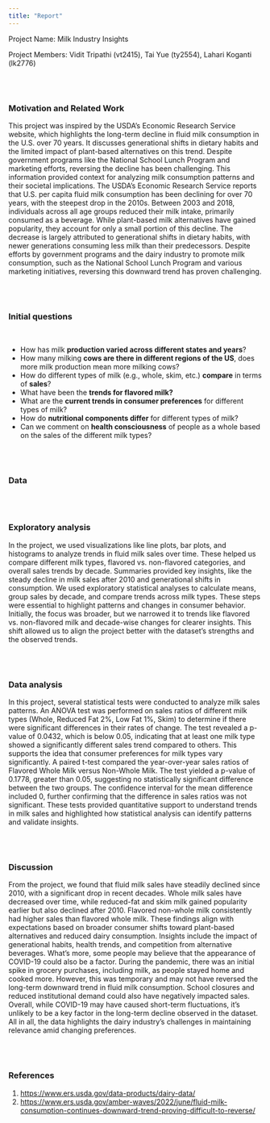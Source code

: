 ```yaml
---
title: "Report"
---
```

Project Name: Milk Industry Insights

Project Members: Vidit Tripathi (vt2415), Tai Yue (ty2554), Lahari Koganti (lk2776)

<br><br> 

### Motivation and Related Work

This project was inspired by the USDA's Economic Research Service website, which highlights the long-term decline in fluid milk consumption in the U.S. over 70 years. It discusses generational shifts in dietary habits and the limited impact of plant-based alternatives on this trend. Despite government programs like the National School Lunch Program and marketing efforts, reversing the decline has been challenging. This information provided context for analyzing milk consumption patterns and their societal implications. The USDA's Economic Research Service reports that U.S. per capita fluid milk consumption has been declining for over 70 years, with the steepest drop in the 2010s. Between 2003 and 2018, individuals across all age groups reduced their milk intake, primarily consumed as a beverage. While plant-based milk alternatives have gained popularity, they account for only a small portion of this decline. The decrease is largely attributed to generational shifts in dietary habits, with newer generations consuming less milk than their predecessors. Despite efforts by government programs and the dairy industry to promote milk consumption, such as the National School Lunch Program and various marketing initiatives, reversing this downward trend has proven challenging.

<br><br>


### Initial questions
<br>
<ul>
<li> How has milk <b>production varied across different states and years</b>? </li>
<li> How many milking <b>cows are there in different regions of the US</b>, does more milk production mean more milking cows? </li>
<li> How do different types of milk (e.g., whole, skim, etc.) <b>compare</b> in terms of <b>sales</b>? </li>
<li> What have been the <b>trends for flavored milk?</b> </li>
<li> What are the <b>current trends in consumer preferences</b> for different types of milk? </li>
<li> How do <b>nutritional components differ</b> for different types of milk? </li>
<li> Can we comment on <b>health consciousness</b> of people as a whole based on the sales of the different milk types? </li>
</ul>
<br><br>

### Data

<br><br>

### Exploratory analysis

In the project, we used visualizations like line plots, bar plots, and histograms to analyze trends in fluid milk sales over time. These helped us compare different milk types, flavored vs. non-flavored categories, and overall sales trends by decade. Summaries provided key insights, like the steady decline in milk sales after 2010 and generational shifts in consumption. We used exploratory statistical analyses to calculate means, group sales by decade, and compare trends across milk types. These steps were essential to highlight patterns and changes in consumer behavior. Initially, the focus was broader, but we narrowed it to trends like flavored vs. non-flavored milk and decade-wise changes for clearer insights. This shift allowed us to align the project better with the dataset's strengths and the observed trends.

<br><br>

### Data analysis

In this project, several statistical tests were conducted to analyze milk sales patterns. An ANOVA test was performed on sales ratios of different milk types (Whole, Reduced Fat 2%, Low Fat 1%, Skim) to determine if there were significant differences in their rates of change. The test revealed a p-value of 0.0432, which is below 0.05, indicating that at least one milk type showed a significantly different sales trend compared to others. This supports the idea that consumer preferences for milk types vary significantly. A paired t-test compared the year-over-year sales ratios of Flavored Whole Milk versus Non-Whole Milk. The test yielded a p-value of 0.1778, greater than 0.05, suggesting no statistically significant difference between the two groups. The confidence interval for the mean difference included 0, further confirming that the difference in sales ratios was not significant. These tests provided quantitative support to understand trends in milk sales and highlighted how statistical analysis can identify patterns and validate insights.

<br><br>

### Discussion

From the project, we found that fluid milk sales have steadily declined since 2010, with a significant drop in recent decades. Whole milk sales have decreased over time, while reduced-fat and skim milk gained popularity earlier but also declined after 2010. Flavored non-whole milk consistently had higher sales than flavored whole milk.
These findings align with expectations based on broader consumer shifts toward plant-based alternatives and reduced dairy consumption. Insights include the impact of generational habits, health trends, and competition from alternative beverages. What’s more, some people may believe that the appearance of  COVID-19 could also be a factor. During the pandemic, there was an initial spike in grocery purchases, including milk, as people stayed home and cooked more. However, this was temporary and may not have reversed the long-term downward trend in fluid milk consumption. School closures and reduced institutional demand could also have negatively impacted sales. Overall, while COVID-19 may have caused short-term fluctuations, it’s unlikely to be a key factor in the long-term decline observed in the dataset. All in all, the data highlights the dairy industry's challenges in maintaining relevance amid changing preferences.


<br><br>

### References

1. <https://www.ers.usda.gov/data-products/dairy-data/>
2. <https://www.ers.usda.gov/amber-waves/2022/june/fluid-milk-consumption-continues-downward-trend-proving-difficult-to-reverse/>
